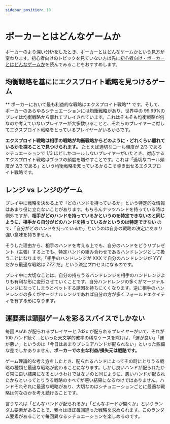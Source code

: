 ```yaml
---
sidebar_position: 10
---
```


# ポーカーとはどんなゲームか

ポーカーのより深い分析をしたとき、ポーカーとはどんなゲームかという見方が変わります。初心者向けのトピックを見ていない方は先に[初心者向け・ポーカーとはどんなゲームか](../basic/what-is-poker)を読んでみることをおすすめします。

## 均衡戦略を基ににエクスプロイト戦略を見つけるゲーム

** ポーカーにおいて最も利益的な戦略はエクスプロイト戦略** です。そして、ポーカーのあらゆるシチュエーションには[均衡戦略](http://localhost:3000/docs/intermediate/game-theory#%E5%9D%87%E8%A1%A1%E6%88%A6%E7%95%A5)があり、世界中の 99.99%のプレイは均衡戦略から離れてプレイされています。これはそもそも均衡戦略が何なのか考えていないプレイヤーが大多数いることと、それらのプレイヤーに対してエクスプロイト戦略をとっているプレイヤーがいるからです。

**エクスプロイト戦略は相手の戦略が均衡戦略からどのように・どれくらい離れているかを探ることで見つけられます。** たとえば適切なコール頻度が 2/3 であるシチュエーションで 1/3 ほどしかコールしないプレイヤーがいたとき、対応するエクスプロイト戦略はブラフの頻度を増やすことです。これは「適切なコール頻度が 2/3 である」という均衡戦略を知っているからこそ導き出せるエクスプロイト戦略です。

## レンジ vs レンジのゲーム

プレイ中に戦略を決める上で「どのハンドを持っているか」という特定的な情報はあまり役に立たないことがあります。もちろんナッツハンドを持っている時は例外ですが、**相手がどのハンドを持っているかというのを特定できないのと同じように、相手から自分がどのハンドを持っているかというのは特定できない** ので、「自分がどのハンドを持っているか」というのは自身の戦略の決定にあまり強い意味を持ちません。

そうした理由から、相手のハンドを考える上でも、自分のハンドをどうリプレゼント（主張）する上でも、特定ハンドの組み合わせであるハンドレンジとして扱うことになります。「相手のハンドレンジが XXX で自分のハンドレンジが YYY だから最適な戦略は ZZZ だ」という決定プロセスになるのです。

プレイ中に大切なことは、自分の持ちうるハンドレンジを相手のハンドレンジよりも有利な形に変形させていくことです。自分ハンドレンジの多くがマージナルレンジになってしまうとベットする誘因を持ちにくくなります。逆に相手のハンドレンジの多くがマージナルレンジであれば自分の方が多くフォールドエクイティを有する形になります。

## 運要素は頭脳ゲームを彩るスパイスでしかない

毎回 AsAh が配られるプレイヤーと 7d2c が配られるプレイヤーがいて、それが 100 ハンド続く...といった天文学的確率の稀なケースを除けば、「運が良い」「運が悪い」というのは「今日はあまりプレミアハンドが配られない」といった些細な差でしかありません。**ポーカーでの主な利益/損失元は[戦略](http://localhost:3000/docs/intermediate/game-theory#%E6%88%A6%E7%95%A5)です。**

ゲーム理論的な考え方をしたとき、配られるハンドによってその時にとりうる戦略の種類と最適な戦略が変わることになります。しかし良いハンドが配られたから常に良い結果になるというわけではないのと同じように、悪いハンドが配られたからといってとりうる戦略のすべてが悪い結果になるわけではありません。ハンドそれぞれに最適な戦略があり、大切なのはシチュエーションごとに最適な戦略は何なのかを考え続けることです。

言うなれば「どんなハンドが配られるか」「どんなボードが開くか」というランダム要素があることで、我々はほぼ毎回違った戦略を求められます。このランダム要素があることで毎回異なるシチュエーションを楽しめるのです。
